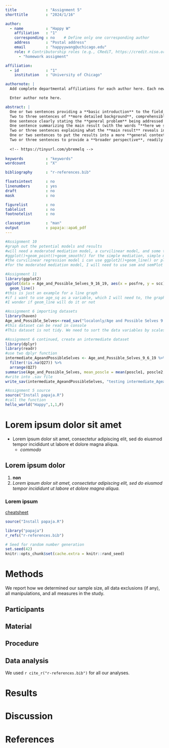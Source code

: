 ```yaml
---
title             : "Assignment 5"
shorttitle        : "2024/1/16"

author: 
  - name          : "Happy W"
    affiliation   : "1"
    corresponding : no    # Define only one corresponding author
    address       : "Postal address"
    email         : "happyywang@uchicago.edu"
    role: # Contributorship roles (e.g., CRediT, https://credit.niso.org/)
      - "homework assigment"

affiliation:
  - id            : "1"
    institution   : "University of Chicago"

authornote: |
  Add complete departmental affiliations for each author here. Each new line herein must be indented, like this line.

  Enter author note here.

abstract: |
  One or two sentences providing a **basic introduction** to the field,  comprehensible to a scientist in any discipline.
  Two to three sentences of **more detailed background**, comprehensible  to scientists in related disciplines.
  One sentence clearly stating the **general problem** being addressed by  this particular study.
  One sentence summarizing the main result (with the words "**here we show**" or their equivalent).
  Two or three sentences explaining what the **main result** reveals in direct comparison to what was thought to be the case previously, or how the  main result adds to previous knowledge.
  One or two sentences to put the results into a more **general context**.
  Two or three sentences to provide a **broader perspective**, readily comprehensible to a scientist in any discipline.
  
  <!-- https://tinyurl.com/ybremelq -->
  
keywords          : "keywords"
wordcount         : "X"

bibliography      : "r-references.bib"

floatsintext      : no
linenumbers       : yes
draft             : no
mask              : no

figurelist        : no
tablelist         : no
footnotelist      : no

classoption       : "man"
output            : papaja::apa6_pdf
---
```

```r
#Assignment 10
#graph out the potential models and results
#will need a moderated mediation model, a curvilinear model, and some tables to display the result
#ggplot()+geom_point()+geom_smooth() for the simple mediation, simple moderation
#the curvilinear regression model i can use ggplot2()+geom_line() or plot(lm())
#for the moderated mediation model, I will need to use sem and semPlot

#Assignment 11
library(ggplot2)
ggplot(data = Age_and_Possible_Selves_9_16_19, aes(x = posfre, y = scc)) +
  geom_line()
#this is just an example for a line graph
#if i want to use age_sq as a variable, which I will need to, the graph needs to be curvilinear
#I wonder if geom_line will do it or not

```

```r
#Assignment 6 importing datasets
library(haven)
Age_and_Possible_Selves<-read_sav("localonly/Age and Possible Selves 9.6.19.sav")
#this dataset can be read in console
#This dataset is not tidy. We need to sort the data variables by scales not by scale items. All the possible selves measures, both quantitative and qualitative are meaningful while information on the participants' location, answer duration etc. are not necessary.
```

```r
#Assignment 6 continued, create an intermediate dataset
library(dplyr)
library(readr)
#use two dplyr function
intermediate_AgeandPossibleSelves <- Age_and_Possible_Selves_9_6_19 %>%
  filter(!is.na(Q27)) %>%
  arrange(Q27)
summarise(Age_and_Possible_Selves, mean_poscle = mean(poscle1, poscle2, poscle3, poscle4))
#write into .sav file
write_sav(intermediate_AgeandPossibleSelves, "testing intermediate_AgeandPossibleSelves.sav")
```

```r
#Assignment 5 source
source("Install papaja.R")
#call the function
hello_world("Happy",1,1,F)
```

<!--Assignment 5 continued with three levels of headers, unordered and ordered list, bold and italicized, one linked URL, and one HTML comment/which is this one/ -->
# **Lorem ipsum dolor sit amet**
* Lorem ipsum dolor sit amet, consectetur adipiscing elit, sed do eiusmod tempor incididunt ut labore et dolore magna aliqua.
  * _commodo_
  
## Lorem ipsum dolor
1. **non**
  2. *Lorem ipsum dolor sit amet, consectetur adipiscing elit, sed do eiusmod tempor incididunt ut labore et dolore magna aliqua.*

### Lorem ipsum
[cheatsheet](https://www.rstudio.com/wp-content/uploads/2015/02/rmarkdown-cheatsheet.pdf)

<!--End of Assignment 5-->

```r
source("Install papaja.R")
```

```r
library("papaja")
r_refs("r-references.bib")
```

```r
# Seed for random number generation
set.seed(42)
knitr::opts_chunk$set(cache.extra = knitr::rand_seed)
```



# Methods
We report how we determined our sample size, all data exclusions (if any), all manipulations, and all measures in the study. <!-- 21-word solution (Simmons, Nelson & Simonsohn, 2012; retrieved from http://ssrn.com/abstract=2160588) -->

## Participants

## Material

## Procedure

## Data analysis
We used `r cite_r("r-references.bib")` for all our analyses.


# Results

# Discussion


\newpage

# References

::: {#refs custom-style="Bibliography"}
:::
